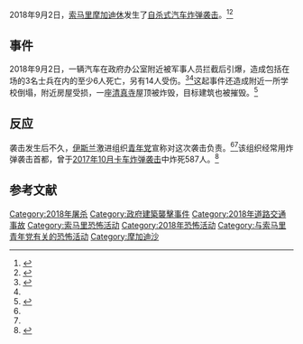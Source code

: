 {{Infobox civilian attack|title=2018年9月2日摩加迪休爆炸案|location=[[索马里|索马里]][[摩加迪休|摩加迪休]]|date=2018年9月2日|type=[[汽车炸弹|汽车炸弹]]|fatalities=6|injuries=14|weapons=[[炸弹|炸弹]]}}
2018年9月2日，[[索马里|索马里]][[摩加迪休|摩加迪休]]发生了[[自殺攻擊|自杀式]][[汽车炸弹|汽车炸弹袭击]]。<ref name="BBC article">{{Cite web|title=School hit in huge Somali explosion|url=https://www.bbc.co.uk/news/world-africa-45387620|accessdate=2018-09-04|date=2018-09-02|work=BBC News|language=en-GB|archive-date=2021-01-17|archive-url=https://web.archive.org/web/20210117162611/https://www.bbc.co.uk/news/world-africa-45387620|dead-url=no}}</ref><ref name="CNN article">{{Cite web|title=At least 6 dead in car bombing in Somalia's capital|url=https://www.cnn.com/2018/09/02/africa/mogadishu-somalia-car-bombing-intl/index.html|accessdate=2018-09-04|author=Omar Nor|date=2018-09-02|work=CNN|archive-date=2020-11-18|archive-url=https://web.archive.org/web/20201118144007/https://www.cnn.com/2018/09/02/africa/mogadishu-somalia-car-bombing-intl/index.html|dead-url=no}}</ref>

== 事件 ==
2018年9月2日，一辆汽车在政府办公室附近被军事人员拦截后引爆，造成包括在场的3名士兵在内的至少6人死亡，另有14人受伤。<ref name="Deutsche Welle">{{Cite web|title=Mogadishu suicide bombing kills children and soldiers|url=https://www.dw.com/en/mogadishu-suicide-bombing-kills-children-and-soldiers/a-45326900|accessdate=2018-09-04|author=(http://www.dw.com)|date=2018-09-02|first=Deutsche Welle|work=DW.COM|language=en|archive-date=2020-09-17|archive-url=https://web.archive.org/web/20200917010838/https://www.dw.com/en/mogadishu-suicide-bombing-kills-children-and-soldiers/a-45326900|dead-url=no}}</ref><ref name="BBC article"/>这起事件还造成附近一所学校倒塌，附近房屋受损，一座[[清真寺|清真寺]]屋顶被炸毁，目标建筑也被摧毁。<ref name="aljazeera">{{Cite web|title=Somalia: Suicide bomb attack hits offices and school in Mogadishu|url=https://www.aljazeera.com/news/2018/09/deadly-suicide-blast-hits-somalia-mogadishu-180902073922769.html|accessdate=2018-09-05|date=2018-09-02|work=www.aljazeera.com|archive-date=2020-09-16|archive-url=https://web.archive.org/web/20200916223432/https://www.aljazeera.com/news/2018/09/deadly-suicide-blast-hits-somalia-mogadishu-180902073922769.html|dead-url=no}}</ref>

== 反应 ==
袭击发生后不久，[[伊斯兰主义|伊斯兰]]激进组织[[青年党_(索马里)|青年党]]宣称对这次袭击负责。<ref name="BBC article"/><ref name="CNN article"/>该组织经常用炸弹袭击首都，曾于[[2017年10月摩加迪沙恐怖袭击|2017年10月卡车炸弹袭击]]中炸死587人。<ref name="TimesDaily">{{Cite web|title=Suicide car bombing in Somalia's capital kills at least 6|url=https://www.timesdaily.com/news/nation/suicide-car-bombing-in-somalia-s-capital-wounds-at-least/article_156cacf0-938a-5805-8407-008ffb6eaae5.html|accessdate=2018-09-04|author=Press|date=2018-09-02|first=ABDI GULED Associated|work=TimesDaily|language=en}}</ref>

== 参考文献 ==
{{Reflist}}
[[Category:2018年屠杀|Category:2018年屠杀]]
[[Category:政府建築襲擊事件|Category:政府建築襲擊事件]]
[[Category:2018年道路交通事故|Category:2018年道路交通事故]]
[[Category:索马里恐怖活动|Category:索马里恐怖活动]]
[[Category:2018年恐怖活动|Category:2018年恐怖活动]]
[[Category:与索马里青年党有关的恐怖活动|Category:与索马里青年党有关的恐怖活动]]
[[Category:摩加迪沙|Category:摩加迪沙]]